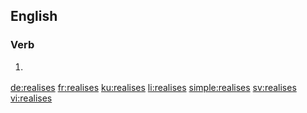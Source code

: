 ==English==

===Verb===
{{head|en}}

# {{context|UK|lang=en}} {{en-third-person singular of|realise}}

[[de:realises]]
[[fr:realises]]
[[ku:realises]]
[[li:realises]]
[[simple:realises]]
[[sv:realises]]
[[vi:realises]]